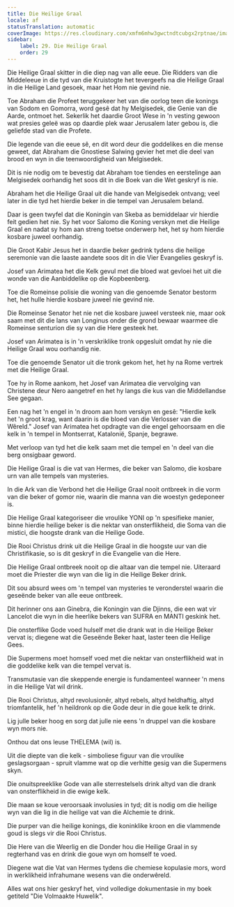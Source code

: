 ```yaml
---
title: Die Heilige Graal
locale: af
statusTranslation: automatic
coverImage: https://res.cloudinary.com/xmfm6mhw3gwctndtcubgx2rptnae/image/upload/v1741354419/small_cover_la_gran_rebelion_28716e29d2.webp
sidebar:
    label: 29. Die Heilige Graal
    order: 29
---
```

Die Heilige Graal skitter in die diep nag van alle eeue. Die Ridders van die Middeleeue in die tyd van die Kruistogte het tevergeefs na die Heilige Graal in die Heilige Land gesoek, maar het Hom nie gevind nie.

Toe Abraham die Profeet teruggekeer het van die oorlog teen die konings van Sodom en Gomorra, word gesê dat hy Melgisedek, die Genie van die Aarde, ontmoet het. Sekerlik het daardie Groot Wese in 'n vesting gewoon wat presies geleë was op daardie plek waar Jerusalem later gebou is, die geliefde stad van die Profete.

Die legende van die eeue sê, en dit word deur die goddelikes en die mense geweet, dat Abraham die Gnostiese Salwing gevier het met die deel van brood en wyn in die teenwoordigheid van Melgisedek.

Dit is nie nodig om te bevestig dat Abraham toe tiendes en eerstelinge aan Melgisedek oorhandig het soos dit in die Boek van die Wet geskryf is nie.

Abraham het die Heilige Graal uit die hande van Melgisedek ontvang; veel later in die tyd het hierdie beker in die tempel van Jerusalem beland.

Daar is geen twyfel dat die Koningin van Skeba as bemiddelaar vir hierdie feit gedien het nie. Sy het voor Salomo die Koning verskyn met die Heilige Graal en nadat sy hom aan streng toetse onderwerp het, het sy hom hierdie kosbare juweel oorhandig.

Die Groot Kabir Jesus het in daardie beker gedrink tydens die heilige seremonie van die laaste aandete soos dit in die Vier Evangelies geskryf is.

Josef van Arimatea het die Kelk gevul met die bloed wat gevloei het uit die wonde van die Aanbiddelike op die Kopbeenberg.

Toe die Romeinse polisie die woning van die genoemde Senator bestorm het, het hulle hierdie kosbare juweel nie gevind nie.

Die Romeinse Senator het nie net die kosbare juweel versteek nie, maar ook saam met dit die lans van Longinus onder die grond bewaar waarmee die Romeinse senturion die sy van die Here gesteek het.

Josef van Arimatea is in 'n verskriklike tronk opgesluit omdat hy nie die Heilige Graal wou oorhandig nie.

Toe die genoemde Senator uit die tronk gekom het, het hy na Rome vertrek met die Heilige Graal.

Toe hy in Rome aankom, het Josef van Arimatea die vervolging van Christene deur Nero aangetref en het hy langs die kus van die Middellandse See gegaan.

Een nag het 'n engel in 'n droom aan hom verskyn en gesê: "Hierdie kelk het 'n groot krag, want daarin is die bloed van die Verlosser van die Wêreld." Josef van Arimatea het opdragte van die engel gehoorsaam en die kelk in 'n tempel in Montserrat, Katalonië, Spanje, begrawe.

Met verloop van tyd het die kelk saam met die tempel en 'n deel van die berg onsigbaar geword.

Die Heilige Graal is die vat van Hermes, die beker van Salomo, die kosbare urn van alle tempels van mysteries.

In die Ark van die Verbond het die Heilige Graal nooit ontbreek in die vorm van die beker of gomor nie, waarin die manna van die woestyn gedeponeer is.

Die Heilige Graal kategoriseer die vroulike YONI op 'n spesifieke manier, binne hierdie heilige beker is die nektar van onsterflikheid, die Soma van die mistici, die hoogste drank van die Heilige Gode.

Die Rooi Christus drink uit die Heilige Graal in die hoogste uur van die Christifikasie, so is dit geskryf in die Evangelie van die Here.

Die Heilige Graal ontbreek nooit op die altaar van die tempel nie. Uiteraard moet die Priester die wyn van die lig in die Heilige Beker drink.

Dit sou absurd wees om 'n tempel van mysteries te veronderstel waarin die geseënde beker van alle eeue ontbreek.

Dit herinner ons aan Ginebra, die Koningin van die Djinns, die een wat vir Lancelot die wyn in die heerlike bekers van SUFRA en MANTI geskink het.

Die onsterflike Gode voed hulself met die drank wat in die Heilige Beker vervat is; diegene wat die Geseënde Beker haat, laster teen die Heilige Gees.

Die Supermens moet homself voed met die nektar van onsterflikheid wat in die goddelike kelk van die tempel vervat is.

Transmutasie van die skeppende energie is fundamenteel wanneer 'n mens in die Heilige Vat wil drink.

Die Rooi Christus, altyd revolusionêr, altyd rebels, altyd heldhaftig, altyd triomfantelik, hef 'n heildronk op die Gode deur in die goue kelk te drink.

Lig julle beker hoog en sorg dat julle nie eens 'n druppel van die kosbare wyn mors nie.

Onthou dat ons leuse THELEMA (wil) is.

Uit die diepte van die kelk - simboliese figuur van die vroulike geslagsorgaan - spruit vlamme wat op die verhitte gesig van die Supermens skyn.

Die onuitspreeklike Gode van alle sterrestelsels drink altyd van die drank van onsterflikheid in die ewige kelk.

Die maan se koue veroorsaak involusies in tyd; dit is nodig om die heilige wyn van die lig in die heilige vat van die Alchemie te drink.

Die purper van die heilige konings, die koninklike kroon en die vlammende goud is slegs vir die Rooi Christus.

Die Here van die Weerlig en die Donder hou die Heilige Graal in sy regterhand vas en drink die goue wyn om homself te voed.

Diegene wat die Vat van Hermes tydens die chemiese kopulasie mors, word in werklikheid infrahumane wesens van die onderwêreld.

Alles wat ons hier geskryf het, vind volledige dokumentasie in my boek getiteld "Die Volmaakte Huwelik".

